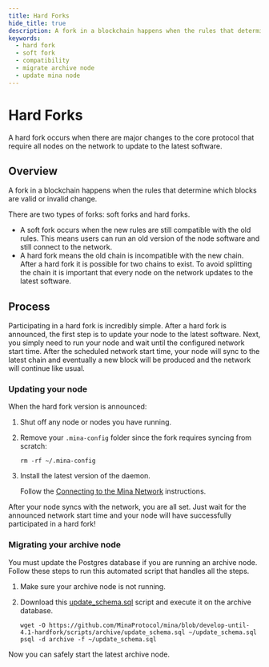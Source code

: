 ```yaml
---
title: Hard Forks
hide_title: true
description: A fork in a blockchain happens when the rules that determine which blocks are valid or invalid change.
keywords:
  - hard fork
  - soft fork
  - compatibility
  - migrate archive node
  - update mina node
---
```



# Hard Forks

A hard fork occurs when there are major changes to the core protocol that require all nodes on the network to update to the latest software.

## Overview

A fork in a blockchain happens when the rules that determine which blocks are valid or invalid change. 

There are two types of forks: soft forks and hard forks.

- A soft fork occurs when the new rules are still compatible with the old rules. This means users can run an old version of the node software and still connect to the network.
- A hard fork means the old chain is incompatible with the new chain. After a hard fork it is possible for two chains to exist. To avoid splitting the chain it is important that every node on the network updates to the latest software.

## Process

Participating in a hard fork is incredibly simple. After a hard fork is announced, the first step is to update your node to the latest software. Next, you simply need to run your node and wait until the configured network start time. After the scheduled network start time, your node will sync to the latest chain and eventually a new block will be produced and the network will continue like usual.

### Updating your node

When the hard fork version is announced:

1. Shut off any node or nodes you have running.
1. Remove your `.mina-config` folder since the fork requires syncing from scratch:

    ```
    rm -rf ~/.mina-config
    ```

1. Install the latest version of the daemon. 

    Follow the [Connecting to the Mina Network](/node-operators/block-producer-node/connecting-to-the-network) instructions.

After your node syncs with the network, you are all set. Just wait for the announced network start time and your node will have successfully participated in a hard fork!

### Migrating your archive node

You must update the Postgres database if you are running an archive node. Follow these steps to run this automated script that handles all the steps.

1. Make sure your archive node is not running. 
1. Download this [update_schema.sql](https://github.com/MinaProtocol/mina/blob/develop-until-4.1-hardfork/scripts/archive/update_schema.sql) script and execute it on the archive database.

    ```
    wget -O https://github.com/MinaProtocol/mina/blob/develop-until-4.1-hardfork/scripts/archive/update_schema.sql ~/update_schema.sql
    psql -d archive -f ~/update_schema.sql
    ```

Now you can safely start the latest archive node.
